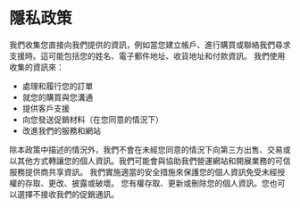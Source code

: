 
# 隱私政策

<PolicySection title="我們收集的資訊">
我們收集您直接向我們提供的資訊，例如當您建立帳戶、進行購買或聯絡我們尋求支援時。這可能包括您的姓名、電子郵件地址、收貨地址和付款資訊。
</PolicySection>

<PolicySection title="我們如何使用您的資訊">
我們使用收集的資訊來：

- 處理和履行您的訂單
- 就您的購買與您溝通
- 提供客戶支援
- 向您發送促銷材料（在您同意的情況下）
- 改進我們的服務和網站
</PolicySection>

<PolicySection title="資訊共享">
除本政策中描述的情況外，我們不會在未經您同意的情況下向第三方出售、交易或以其他方式轉讓您的個人資訊。我們可能會與協助我們營運網站和開展業務的可信服務提供商共享資訊。
</PolicySection>

<PolicySection title="資料安全">
我們實施適當的安全措施來保護您的個人資訊免受未經授權的存取、更改、披露或破壞。
</PolicySection>

<PolicySection title="您的權利">
您有權存取、更新或刪除您的個人資訊。您也可以選擇不接收我們的促銷通訊。
</PolicySection>

<ContactInfo /> 